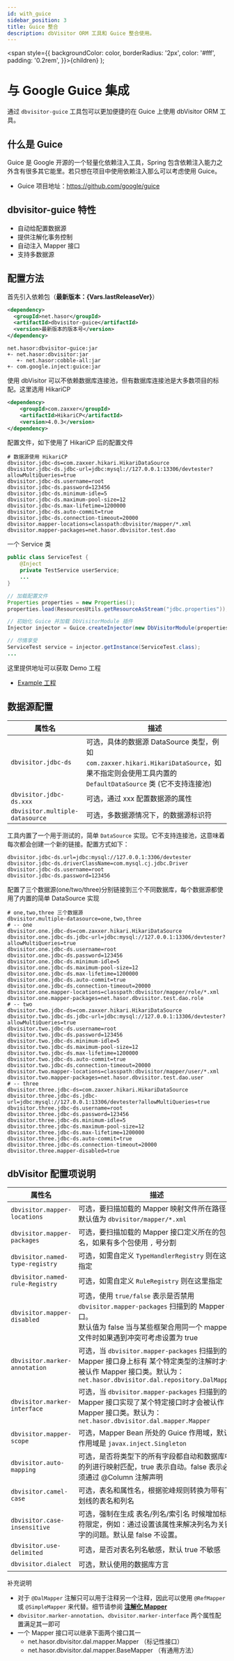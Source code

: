 ```yaml
---
id: with_guice
sidebar_position: 3
title: Guice 整合
description: dbVisitor ORM 工具和 Guice 整合使用。
---
```


  <span style={{ backgroundColor: color, borderRadius: '2px', color: '#fff', padding: '0.2rem', }}>{children}</span>
);

# 与 Google Guice 集成

通过 `dbvisitor-guice` 工具包可以更加便捷的在 Guice 上使用 dbVisitor ORM 工具。

## 什么是 Guice
Guice 是 Google 开源的一个轻量化依赖注入工具，Spring 包含依赖注入能力之外含有很多其它能里。若只想在项目中使用依赖注入那么可以考虑使用 Guice。

- Guice 项目地址：https://github.com/google/guice

## dbvisitor-guice 特性

- 自动给配置数据源
- 提供注解化事务控制
- 自动注入 Mapper 接口
- 支持多数据源

## 配置方法

首先引入依赖包（**最新版本：<Highlight color="rgb(227 17 108)">{Vars.lastReleaseVer}</Highlight>**）

```xml title='Maven 依赖'
<dependency>
  <groupId>net.hasor</groupId>
  <artifactId>dbvisitor-guice</artifactId>
  <version>最新版本的版本号</version>
</dependency>
```

```text title='依赖关系'
net.hasor:dbvisitor-guice:jar
+- net.hasor:dbvisitor:jar
   +- net.hasor:cobble-all:jar
+- com.google.inject:guice:jar
```

使用 dbVisitor 可以不依赖数据库连接池，但有数据库连接池是大多数项目的标配。这里选用 HikariCP

```xml
<dependency>
    <groupId>com.zaxxer</groupId>
    <artifactId>HikariCP</artifactId>
    <version>4.0.3</version>
</dependency>
```

配置文件，如下使用了 HikariCP 后的配置文件

```properties
# 数据源使用 HikariCP
dbvisitor.jdbc-ds=com.zaxxer.hikari.HikariDataSource
dbvisitor.jdbc-ds.jdbc-url=jdbc:mysql://127.0.0.1:13306/devtester?allowMultiQueries=true
dbvisitor.jdbc-ds.username=root
dbvisitor.jdbc-ds.password=123456
dbvisitor.jdbc-ds.minimum-idle=5
dbvisitor.jdbc-ds.maximum-pool-size=12
dbvisitor.jdbc-ds.max-lifetime=1200000
dbvisitor.jdbc-ds.auto-commit=true
dbvisitor.jdbc-ds.connection-timeout=20000
dbvisitor.mapper-locations=classpath:dbvisitor/mapper/*.xml
dbvisitor.mapper-packages=net.hasor.dbvisitor.test.dao
```

一个 Service 类

```java
public class ServiceTest {
    @Inject
    private TestService userService;
    ...
}
```

```java
// 加载配置文件
Properties properties = new Properties();
properties.load(ResourcesUtils.getResourceAsStream("jdbc.properties"));

// 初始化 Guice 并加载 DbVisitorModule 插件
Injector injector = Guice.createInjector(new DbVisitorModule(properties));

// 尽情享受
ServiceTest service = injector.getInstance(ServiceTest.class);
...
```

这里提供地址可以获取 Demo 工程

- [Example 工程](https://gitee.com/zycgit/dbvisitor/tree/main/dbvisitor-example/guice/)

## 数据源配置

| 属性名                             | 描述                                                                                                                 |
|---------------------------------|--------------------------------------------------------------------------------------------------------------------|
| `dbvisitor.jdbc-ds`             | 可选，具体的数据源 DataSource 类型，例如 `com.zaxxer.hikari.HikariDataSource`，如果不指定则会使用工具内置的 `DefaultDataSource` 类 (它不支持连接池)     |
| `dbvisitor.jdbc-ds.xxx`         | 可选，通过 xxx 配置数据源的属性                                                                                                 |
| `dbvisitor.multiple-datasource` | 可选，多数据源情况下，的数据源标识符                                                                                                 |

工具内置了一个用于测试的，简单 `DataSource` 实现。它不支持连接池，这意味着每次都会创建一个新的链接。配置方式如下：

```properties
dbvisitor.jdbc-ds.url=jdbc:mysql://127.0.0.1:3306/devtester
dbvisitor.jdbc-ds.driverClassName=com.mysql.cj.jdbc.Driver
dbvisitor.jdbc-ds.username=root
dbvisitor.jdbc-ds.password=123456
```

配置了三个数据源(one/two/three)分别链接到三个不同数据库，每个数据源都使用了内置的简单 DataSource 实现

```properties
# one,two,three 三个数据源
dbvisitor.multiple-datasource=one,two,three
# -- one
dbvisitor.one.jdbc-ds=com.zaxxer.hikari.HikariDataSource
dbvisitor.one.jdbc-ds.jdbc-url=jdbc:mysql://127.0.0.1:13306/devtester?allowMultiQueries=true
dbvisitor.one.jdbc-ds.username=root
dbvisitor.one.jdbc-ds.password=123456
dbvisitor.one.jdbc-ds.minimum-idle=5
dbvisitor.one.jdbc-ds.maximum-pool-size=12
dbvisitor.one.jdbc-ds.max-lifetime=1200000
dbvisitor.one.jdbc-ds.auto-commit=true
dbvisitor.one.jdbc-ds.connection-timeout=20000
dbvisitor.one.mapper-locations=classpath:dbvisitor/mapper/role/*.xml
dbvisitor.one.mapper-packages=net.hasor.dbvisitor.test.dao.role
# -- two
dbvisitor.two.jdbc-ds=com.zaxxer.hikari.HikariDataSource
dbvisitor.two.jdbc-ds.jdbc-url=jdbc:mysql://127.0.0.1:13306/devtester?allowMultiQueries=true
dbvisitor.two.jdbc-ds.username=root
dbvisitor.two.jdbc-ds.password=123456
dbvisitor.two.jdbc-ds.minimum-idle=5
dbvisitor.two.jdbc-ds.maximum-pool-size=12
dbvisitor.two.jdbc-ds.max-lifetime=1200000
dbvisitor.two.jdbc-ds.auto-commit=true
dbvisitor.two.jdbc-ds.connection-timeout=20000
dbvisitor.two.mapper-locations=classpath:dbvisitor/mapper/user/*.xml
dbvisitor.two.mapper-packages=net.hasor.dbvisitor.test.dao.user
# -- three
dbvisitor.three.jdbc-ds=com.zaxxer.hikari.HikariDataSource
dbvisitor.three.jdbc-ds.jdbc-url=jdbc:mysql://127.0.0.1:13306/devtester?allowMultiQueries=true
dbvisitor.three.jdbc-ds.username=root
dbvisitor.three.jdbc-ds.password=123456
dbvisitor.three.jdbc-ds.minimum-idle=5
dbvisitor.three.jdbc-ds.maximum-pool-size=12
dbvisitor.three.jdbc-ds.max-lifetime=1200000
dbvisitor.three.jdbc-ds.auto-commit=true
dbvisitor.three.jdbc-ds.connection-timeout=20000
dbvisitor.three.mapper-disabled=true
```

## dbVisitor 配置项说明

| 属性名                             | 描述                                                                                                                                |
|---------------------------------|-----------------------------------------------------------------------------------------------------------------------------------|
| `dbvisitor.mapper-locations`    | 可选，要扫描加载的 Mapper 映射文件所在路径，默认值为 `dbvisitor/mapper/*.xml`                                                                           |
| `dbvisitor.mapper-packages`     | 可选，要扫描加载的 Mapper 接口定义所在的包名，如果有多个包使用 `,` 号分割                                                                                       |
| `dbvisitor.named-type-registry` | 可选，如需自定义 `TypeHandlerRegistry` 则在这里指定                                                                                             |
| `dbvisitor.named-rule-Registry` | 可选，如需自定义 `RuleRegistry` 则在这里指定                                                                                                    |
| `dbvisitor.mapper-disabled`     | 可选，使用 `true/false` 表示是否禁用 `dbvisitor.mapper-packages` 扫描到的 Mapper 接口。<br/>默认值为 false 当与某些框架合用同一个 mapper 文件时如果遇到冲突可考虑设置为 true      |
| `dbvisitor.marker-annotation`   | 可选，当 `dbvisitor.mapper-packages` 扫描到的 Mapper 接口身上标有 某个特定类型的注解时才会被认作 Mapper 接口类。默认为：`net.hasor.dbvisitor.dal.repository.DalMapper` |
| `dbvisitor.marker-interface`    | 可选，当 `dbvisitor.mapper-packages` 扫描到的 Mapper 接口实现了某个特定接口时才会被认作 Mapper 接口类。默认为：`net.hasor.dbvisitor.dal.mapper.Mapper`             |
| `dbvisitor.mapper-scope`        | 可选，Mapper Bean 所处的 Guice 作用域，默认作用域是 `javax.inject.Singleton`                                                                      |
| `dbvisitor.auto-mapping`        | 可选，是否将类型下的所有字段都自动和数据库中的列进行映射匹配，true 表示自动。false 表示必须通过 @Column 注解声明                                                                |                                                                                                                         
| `dbvisitor.camel-case`          | 可选，表名和属性名，根据驼峰规则转换为带有下划线的表名和列名                                                                                                    |                                                                                                                        
| `dbvisitor.case-insensitive`    | 可选，强制在生成 表名/列名/索引名 时候增加标识符限定，例如：通过设置该属性来解决列名为关键字的问题。默认是 false 不设置。                                                                |                                                                                                                               
| `dbvisitor.use-delimited`       | 可选，是否对表名列名敏感，默认 true 不敏感                                                                                                          |                                                                                                                               
| `dbvisitor.dialect`             | 可选，默认使用的数据库方言                                                                                                                     |

补充说明
- 对于 `@DalMapper` 注解只可以用于注释另一个注释，因此可以使用 `@RefMapper` 或 `@SimpleMapper` 来代替。细节请参阅 **[注解化 Mapper](../dal/anno-mapper.mdx)**
- `dbvisitor.marker-annotation`、`dbvisitor.marker-interface` 两个属性配置满足其一即可
- 一个 Mapper 接口可以继承下面两个接口其一
  - net.hasor.dbvisitor.dal.mapper.Mapper （标记性接口）
  - net.hasor.dbvisitor.dal.mapper.BaseMapper （有通用方法）
